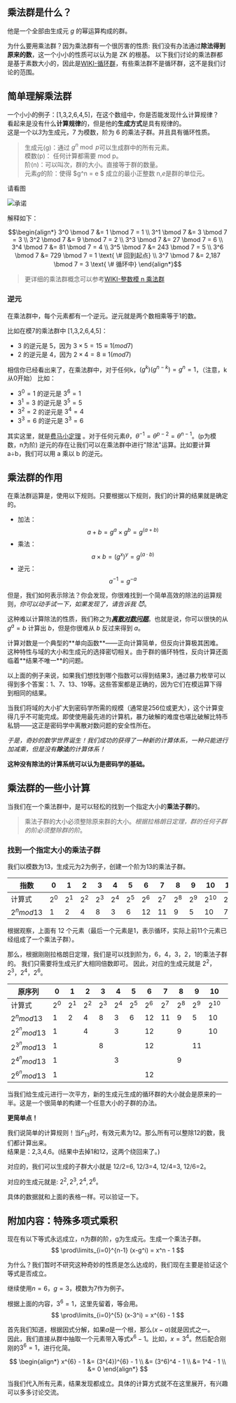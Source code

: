 
## 乘法群是什么？

他是一个全部由生成元 $g$ 的幂运算构成的群。

为什么要用乘法群？因为乘法群有一个很厉害的性质: 我们没有办法通过**除法得到原来的数**，这一个小小的性质可以认为是 ZK 的根基。
<Callout emoji="⚠️">
以下我们讨论的乘法群都是基于素数大小的，因此是[WIKI-循环群](https://zh.wikipedia.org/wiki/%E5%BE%AA%E7%92%B0%E7%BE%A4)，有些乘法群不是循环群，这不是我们讨论的范围。
</Callout>

## 简单理解乘法群

一个小小的例子：[1,3,2,6,4,5]，在这个数组中，你是否能发现什么计算规律？  
看起来是没有什么**计算规律**的，但是他的**生成方式**是具有规律的。  
这是一个以*3*为生成元，7 为模数，阶为 6 的乘法子群。并且具有循环性质。

> 生成元(g)：通过 $g^n \bmod p$可以生成群中的所有元素。  
> 模数(p)： 任何计算都需要 mod p。  
> 阶(n)：可以叫次，群的大小。直接等于群的数量。  
> 元素$g$的阶：使得 $g^n = e $ 成立的最小正整数 n,$e$是群的单位元。

请看图

<Image src="/1_multiplicative_group/clock.png" alt="承诺" width={800} height={800} className="_mx-auto" />

解释如下：

```math
\begin{align*}
3^0 \bmod 7 &= 1 \bmod 7 = 1 \\
3^1 \bmod 7 &= 3 \bmod 7 = 3 \\
3^2 \bmod 7 &= 9 \bmod 7 = 2 \\
3^3 \bmod 7 &= 27 \bmod 7 = 6 \\
3^4 \bmod 7 &= 81 \bmod 7 = 4 \\
3^5 \bmod 7 &= 243 \bmod 7 = 5 \\
3^6 \bmod 7 &= 729 \bmod 7 = 1 \text{ \# 回到起点} \\
3^7 \bmod 7 &= 2,187 \bmod 7 = 3 \text{ \# 循环中}
\end{align*}
```

> 更详细的乘法群概念可以参考[WIKI-整数模 n 乘法群](https://zh.wikipedia.org/wiki/%E6%95%B4%E6%95%B0%E6%A8%A1n%E4%B9%98%E6%B3%95%E7%BE%A4)

### 逆元
在乘法群中，每个元素都有一个逆元。逆元就是两个数相乘等于1的数。

比如在模7的乘法群中 [1,3,2,6,4,5]：
- 3 的逆元是 5，因为 $3 \times 5 = 15 ≡ 1 (mod 7)$
- 2 的逆元是 4，因为 $2 \times 4 = 8 ≡ 1 (mod 7)$

相信你已经看出来了，在乘法群中，对于任何k，$(g^k)(g^{n-k}) = g^n = 1$，（注意，k从0开始）
比如：
- $3^0=1$ 的逆元是 $3^6=1$
- $3^1=3$ 的逆元是 $3^5=5$
- $3^2=2$ 的逆元是 $3^4=4$
- $3^3=6$ 的逆元是 $3^3=6$

其实这里，就是<u>费马小定理</u> 。对于任何元素$\theta$，$\theta^{-1} = \theta^{p-2} = \theta^{n-1}$。(p为模数，n为阶)
<Callout emoji="💡">
逆元的存在让我们可以在乘法群中进行"除法"运算。比如要计算 a÷b，我们可以用 a 乘以 b 的逆元。
</Callout>


## 乘法群的作用

在乘法群运算是，使用以下规则。只要根据以下规则，我们的计算的结果就是确定的。

- 加法： $$a+b = g^a \times g^b = g^{(a+b)}$$
- 乘法： $$a \times b = (g^x)^y = g^{(a \cdot b)}$$
- 逆元： $$a^{-1} = g^{-a}$$

但是，我们如何表示除法？你会发现，你很难找到一个简单高效的除法的运算规则，_你可以动手试一下，如果发现了，请告诉我 😈_。

这种难以计算除法的性质，我们称之为[**_离散对数问题_**](https://zh.wikipedia.org/wiki/%E7%A6%BB%E6%95%A3%E5%AF%B9%E6%95%B0)。也就是说，你可以很快的从 $g^a=b$ 计算出 $b$，但是你很难从 $b$ 反过来得到 $a$。

<Callout emoji="📒">
计算对数是一个典型的**单向函数**——正向计算简单，但反向计算极其困难。这种特性与域的大小和生成元的选择密切相关。由于群的循环特性，反向计算还面临着**结果不唯一**的问题。

以上面的例子来说，如果我们想找到哪个指数可以得到结果3，通过暴力枚举可以得到多个答案：1、7、13、19等。这些答案都是正确的，因为它们在模运算下得到相同的结果。

当我们将域的大小扩大到密码学所需的规模（通常是256位或更大），这个计算变得几乎不可能完成。即使使用最先进的计算机，暴力破解的难度也堪比破解比特币私钥——这正是密码学中离散对数问题的安全性所在。
</Callout>

_于是，奇妙的数学世界诞生！我们成功的获得了一种新的计算体系，一种只能进行加减乘，但是没有**除法**的计算体系！_

**这种没有除法的计算系统可以认为是密码学的基础。**

## 乘法群的一些小计算
当我们在一个乘法群中，是可以轻松的找到一个指定大小的**乘法子群**的。
>乘法子群的大小必须整除原来群的大小。_根据拉格朗日定理，群的任何子群的阶必须整除群的阶_。

### 找到一个指定大小的乘法子群
我们以模数为13，生成元为2为例子，创建一个阶为13的乘法子群。

| 指数 | 0 | 1 | 2 | 3 | 4 | 5 | 6 | 7 | 8 | 9 | 10 | 11 | 12 |
|-----|---|---|---|---|---|---|---|---|---|---|----|----|----| 
| 计算式 | $2^0$ | $2^1$ | $2^2$ | $2^3$ | $2^4$ | $2^5$ | $2^6$ | $2^7$ | $2^8$ | $2^9$ | $2^{10}$ | $2^{11}$ | $2^{12}$ |
|$2^n {mod} 13$ | 1 | 2 | 4 | 8 | 3 | 6 | 12 | 11 | 9 | 5 | 10 | 7 | 1 |

根据观察，上面有 12 个元素（最后一个元素是1，表示循环，实际上前11个元素已经组成了一个乘法子群）。

那么，根据刚刚拉格朗日定理，我们是可以找到阶为，6，4，3，2，1的乘法子群的。
我们只需要将生成元扩大相同倍数即可。
因此，对应的生成元就是 $2^2$，$2^3$，$2^4$，$2^6$。

| 原序列 | 0 | 1 | 2 | 3 | 4 | 5 | 6 | 7 | 8 | 9 | 10 | 11 | 12 |
|-----|---|---|---|---|---|---|---|---|---|---|----|----|----| 
| 计算式 | $2^0$ | $2^1$ | $2^2$ | $2^3$ | $2^4$ | $2^5$ | $2^6$ | $2^7$ | $2^8$ | $2^9$ | $2^{10}$ | $2^{11}$ | $2^{12}$ |
|$2^n {mod} 13$ | 1 | 2 | 4 | 8 | 3 | 6 | 12 | 11 | 9 | 5 | 10 | 7 | 1 |
|$2^{2^n} {mod} 13$ | 1 | |4| | 3 | | 12 | | 9 | | 10 | | 1 | |
|$2^{3^n} {mod} 13$ | 1 | | |8|   | | 12 | |   |11|   | | 1 | |
|$2^{4^n} {mod} 13$ | 1 | | | | 3 | |    | | 9 | |    | | 1 | |
|$2^{6^n} {mod} 13$ | 1 | || |  | | 12 | |  | |  | | 1 | |

当我们给生成元进行一次平方，新的生成元生成的循环群的大小就会是原来的一半。这是一个很简单的构建一个任意大小的子群的办法。

**更简单点！**

我们说简单的计算规则！当$F_{13}$时，有效元素为12。那么所有可以整除12的数，我们都计算出来。  
结果是：2,3,4,6。(结果中去掉1和12，这两个绕回来了。)

对应的，我们可以生成的子群大小就是 12/2=6, 12/3=4, 12/4=3, 12/6=2。

对应的生成元就是: $2^2,2^3,2^4,2^6$。

具体的数据就和上面的表格一样。可以验证一下。

## 附加内容：特殊多项式乘积
现在有以下等式永远成立，n为群的阶，g为生成元。生成一个乘法子群。
$$
\prod\limits_{i=0}^{n-1} (x-g^i) = x^n - 1
$$

为什么？我们暂时不研究这种奇妙的性质是怎么达成的，我们现在主要是验证这个等式是否成立。

继续使用$n=6$，$g=3$，模数为7作为例子。

根据上面的内容，$3^6=1$，这里先留着，等会用。
$$
\prod\limits_{i=0}^{5} (x-3^i) = x^{6} - 1
$$

首先我们知道，根据因式分解，如果$a$是一个根，那么$(x-a)$就是因式之一。  
因此，我们直接从群中抽取一个元素带入等式$x^{6} - 1$。比如，$x=3^4$。然后配合刚刚的$3^6=1$，进行化简。

$$
\begin{align*}
x^{6} - 1 &= (3^{4})^{6} - 1 \\
&= (3^6)^4 - 1 \\
&= 1^4 - 1 \\
&= 0
\end{align*}
$$

当我们代入所有元素，结果发现都成立。具体的计算方式就不在这里展开，有兴趣可以多多讨论交流。